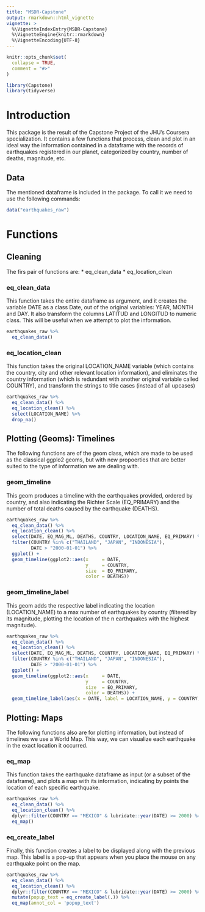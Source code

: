 ```yaml
---
title: "MSDR-Capstone"
output: rmarkdown::html_vignette
vignette: >
  %\VignetteIndexEntry{MSDR-Capstone}
  %\VignetteEngine{knitr::rmarkdown}
  %\VignetteEncoding{UTF-8}
---
```


```r
knitr::opts_chunk$set(
  collapse = TRUE,
  comment = "#>"
)
```

```r
library(Capstone)
library(tidyverse)

```


# Introduction

This package is the result of the Capstone Project of the JHU's Coursera specialization. It contains a few functions that process, clean and plot in an ideal way the information contained in a dataframe with the records of earthquakes registered in our planet, categorized by country, number of deaths, magnitude, etc.

## Data

The mentioned dataframe is included in the package. To call it we need to use the following commands:


```r
data("earthquakes_raw")
```

# Functions

## Cleaning

The firs pair of functions are:
* eq_clean_data
* eq_location_clean


### eq_clean_data

This function takes the entire dataframe as argument, and it creates the variable DATE as a class Date, out of the original variables: YEAR, MONTH and DAY. It also transform the columns LATITUD and LONGITUD to numeric class. This will be useful when we attempt to plot the information.

```r
earthquakes_raw %>% 
  eq_clean_data()
```

### eq_location_clean

This function takes the original LOCATION_NAME variable (which contains the country, city and other relevant location information), and eliminates the country information (which is redundant with another original variable called COUNTRY), and transform the strings to title cases (instead of all upcases)


```r
earthquakes_raw %>% 
  eq_clean_data() %>% 
  eq_location_clean() %>% 
  select(LOCATION_NAME) %>% 
  drop_na()
```

## Plotting (Geoms): Timelines

The following functions are of the geom class, which are made to be used as the classical ggplo2 geoms, but with new propoerties that are better suited to the type of information we are dealing with.

### geom_timeline

This geom produces a timeline with the earthquakes provided, ordered by country, and also indicating the Richter Scale (EQ_PRIMARY) and the number of total deaths caused by the earthquake (DEATHS).

```r
earthquakes_raw %>% 
  eq_clean_data() %>% 
  eq_location_clean() %>%
  select(DATE, EQ_MAG_ML, DEATHS, COUNTRY, LOCATION_NAME, EQ_PRIMARY) %>%
  filter(COUNTRY %in% c("THAILAND", "JAPAN", "INDONESIA"),
         DATE > "2000-01-01") %>% 
  ggplot() +
  geom_timeline(ggplot2::aes(x     = DATE,
                             y     = COUNTRY,
                             size  = EQ_PRIMARY,
                             color = DEATHS))
```

### geom_timeline_label

This geom adds the respective label indicating the location (LOCATION_NAME) to a max number of earthquakes by country (filtered by its magnitude, plotting the location of the n earthquakes with the highest magnitude).

```r
earthquakes_raw %>% 
  eq_clean_data() %>% 
  eq_location_clean() %>%
  select(DATE, EQ_MAG_ML, DEATHS, COUNTRY, LOCATION_NAME, EQ_PRIMARY) %>%
  filter(COUNTRY %in% c("THAILAND", "JAPAN", "INDONESIA"),
         DATE > "2000-01-01") %>% 
  ggplot() +
  geom_timeline(ggplot2::aes(x     = DATE,
                             y     = COUNTRY,
                             size  = EQ_PRIMARY,
                             color = DEATHS)) +
  geom_timeline_label(aes(x = DATE, label = LOCATION_NAME, y = COUNTRY, mag = EQ_PRIMARY, n_max = 5))

```

## Plotting: Maps

The following functions also are for plotting information, but instead of timelines we use a World Map. This way, we can visualize each earthquake in the exact location it occurred.

### eq_map

This function takes the earthquake dataframe as input (or a subset of the dataframe), and plots a map with its information, indicating by points the location of each specific earthquake.

```r
earthquakes_raw %>%
  eq_clean_data() %>%
  eq_location_clean() %>%
  dplyr::filter(COUNTRY == "MEXICO" & lubridate::year(DATE) >= 2000) %>%
  eq_map()
```

### eq_create_label

Finally, this function creates a label to be displayed along with the previous map. This label is a pop-up that appears when you place the mouse on any earthquake point on the map.

```r
earthquakes_raw %>%
  eq_clean_data() %>%
  eq_location_clean() %>%
  dplyr::filter(COUNTRY == "MEXICO" & lubridate::year(DATE) >= 2000) %>%
  mutate(popup_text = eq_create_label(.)) %>%
  eq_map(annot_col = 'popup_text')
```


